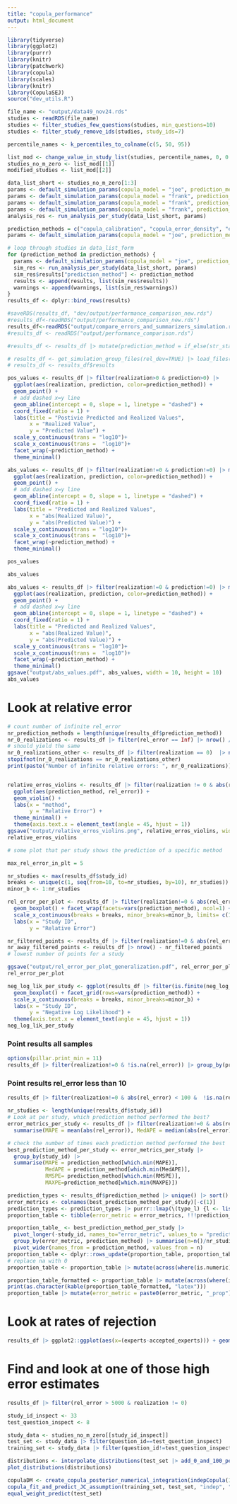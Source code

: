 ```yaml
---
title: "copula_performance"
output: html_document
---
```


```r
library(tidyverse)
library(ggplot2)
library(purrr)
library(knitr)
library(patchwork)
library(copula)
library(scales)
library(knitr)
library(CopulaSEJ)
source("dev_utils.R")

file_name <- "output/data49_nov24.rds"
studies <- readRDS(file_name)
studies <- filter_studies_few_questions(studies, min_questions=10)
studies <- filter_study_remove_ids(studies, study_ids=7) 

percentile_names <- k_percentiles_to_colname(c(5, 50, 95))

list_mod <- change_value_in_study_list(studies, percentile_names, 0, 0.0001)
studies_no_m_zero <- list_mod[[1]]
modified_studies <- list_mod[[2]]

```

```r
data_list_short <- studies_no_m_zero[1:3]
params <- default_simulation_params(copula_model = "joe", prediction_method = "copula_calibration")
params <- default_simulation_params(copula_model = "frank", prediction_method = "copula")
params <- default_simulation_params(copula_model = "frank", prediction_method = "equal_weights")
params <- default_simulation_params(copula_model = "frank", prediction_method = "global_opt")
analysis_res <- run_analysis_per_study(data_list_short, params)

prediction_methods = c("copula_calibration", "copula_error_density", "equal_weights", "global_opt")
params <- default_simulation_params(copula_model = "joe", prediction_method = "perfect_expert")

# loop through studies in data_list_form
for (prediction_method in prediction_methods) {
  params <- default_simulation_params(copula_model = "joe", prediction_method = prediction_method)
  sim_res <- run_analysis_per_study(data_list_short, params)
  sim_res$results["prediction_method"] <- prediction_method
  results <- append(results, list(sim_res$results))
  warnings <- append(warnings, list(sim_res$warnings))
}
results_df <- dplyr::bind_rows(results)

#saveRDS(results_df, "dev/output/performance_comparison_new.rds")
#results_df<-readRDS("output/performance_comparison_new.rds")
results_df<-readRDS("output/compare_errors_and_summarizers_simulation.rds")$results_df
#results_df <- readRDS("output/performance_comparison.rds")

#results_df <- results_df |> mutate(prediction_method = if_else(str_starts(prediction_method, "DP"), "product", prediction_method))

# results_df <- get_simulation_group_files(rel_dev=TRUE) |> load_files() |> combine_simulation_results()
# results_df <- results_df$results

pos_values <- results_df |> filter(realization>0 & prediction>0) |> 
  ggplot(aes(realization, prediction, color=prediction_method)) +
  geom_point() +
  # add dashed x=y line
  geom_abline(intercept = 0, slope = 1, linetype = "dashed") +
  coord_fixed(ratio = 1) +
  labs(title = "Postivie Predicted and Realized Values",
       x = "Realized Value",
       y = "Predicted Value") +
  scale_y_continuous(trans = "log10")+
  scale_x_continuous(trans =  "log10")+
  facet_wrap(~prediction_method) +
  theme_minimal()

abs_values <- results_df |> filter(realization!=0 & prediction!=0) |> mutate(realization=abs(realization), prediction=abs(prediction)) |> 
  ggplot(aes(realization, prediction, color=prediction_method)) +
  geom_point() +
  # add dashed x=y line
  geom_abline(intercept = 0, slope = 1, linetype = "dashed") +
  coord_fixed(ratio = 1) +
  labs(title = "Predicted and Realized Values",
       x = "abs(Realized Value)",
       y = "abs(Predicted Value)") +
  scale_y_continuous(trans = "log10")+
  scale_x_continuous(trans =  "log10")+
  facet_wrap(~prediction_method) +
  theme_minimal()

pos_values

abs_values
```
```r
abs_values <- results_df |> filter(realization!=0 & prediction!=0) |> mutate(realization=abs(realization), prediction=abs(prediction)) |> 
  ggplot(aes(realization, prediction, color=prediction_method)) +
  geom_point() +
  # add dashed x=y line
  geom_abline(intercept = 0, slope = 1, linetype = "dashed") +
  coord_fixed(ratio = 1) +
  labs(title = "Predicted and Realized Values",
       x = "abs(Realized Value)",
       y = "abs(Predicted Value)") +
  scale_y_continuous(trans = "log10")+
  scale_x_continuous(trans =  "log10")+
  facet_wrap(~prediction_method) +
  theme_minimal()
ggsave("output/abs_values.pdf", abs_values, width = 10, height = 10)
abs_values
```

# Look at relative error
```r
# count number of infinite rel_error
nr_prediction_methods = length(unique(results_df$prediction_method))
nr_0_realizations <- results_df |> filter(rel_error == Inf) |> nrow() / nr_prediction_methods
# should yield the same
nr_0_realizations_other <- results_df |> filter(realization == 0)  |> nrow() / nr_prediction_methods
stopifnot(nr_0_realizations == nr_0_realizations_other)
print(paste("Number of infinite relative errors: ", nr_0_realizations))


relative_erros_violins <- results_df |> filter(realization != 0 & abs(rel_error) < 10 & study_id <= 20) |> #filter(!(prediction_method %in% c("copula"))) |>
  ggplot(aes(prediction_method, rel_error)) +
  geom_violin() +
  labs(x = "method",
       y = "Relative Error") +
  theme_minimal() +
  theme(axis.text.x = element_text(angle = 45, hjust = 1))
ggsave("output/relative_erros_violins.png", relative_erros_violins, width=10)
relative_erros_violins 
```
```r
# some plot that per study shows the prediction of a specific method

max_rel_error_in_plt = 5

nr_studies <- max(results_df$study_id)
breaks <- unique(c(1, seq(from=10, to=nr_studies, by=10), nr_studies))
minor_b <- 1:nr_studies

rel_error_per_plot <- results_df |> filter(realization!=0 & abs(rel_error) < max_rel_error_in_plt) |> ggplot(aes(study_id, rel_error, group=study_id)) +
  geom_boxplot() + facet_wrap(facets=vars(prediction_method), ncol=1) + 
  scale_x_continuous(breaks = breaks, minor_breaks=minor_b, limits= c(1, nr_studies)) +
  labs(x = "Study ID",
       y = "Relative Error")

nr_filtered_points <- results_df |> filter(realization!=0 & abs(rel_error) < max_rel_error_in_plt) |> nrow()
nr_away_filtered_points <- results_df |> nrow() - nr_filtered_points
# lowest number of points for a study

ggsave("output/rel_error_per_plot_generalization.pdf", rel_error_per_plot, width = 8, height = 10)
rel_error_per_plot
```
```r
neg_log_lik_per_study <- ggplot(results_df |> filter(is.finite(neg_log_lik)), aes(study_id, neg_log_lik, group=study_id)) +
  geom_boxplot() + facet_grid(rows=vars(prediction_method)) + 
  scale_x_continuous(breaks = breaks, minor_breaks=minor_b) +
  labs(x = "Study ID",
       y = "Negative Log Likelihood") +
  theme(axis.text.x = element_text(angle = 45, hjust = 1))
neg_log_lik_per_study
```

### Point results all samples
```r
options(pillar.print_min = 11)
results_df |> filter(realization!=0 & !is.na(rel_error)) |> group_by(prediction_method) |> summarise(MAPE = mean(abs(rel_error)),MedAPE = median(abs(rel_error)), RMSPE = sqrt(mean(rel_error^2)), MAXPE = max(abs(rel_error)), MedNLL=median(neg_log_lik)) 

```
### Point results rel_error less than 10
```r
results_df |> filter(realization!=0 & abs(rel_error) < 100 &  !is.na(rel_error)) |> group_by(prediction_method) |>  summarise(MAPE = mean(abs(rel_error)),MedAPE = median(abs(rel_error)), RMSPE = sqrt(mean(rel_error^2)), MAXPE = max(abs(rel_error)), MedNLL=median(neg_log_lik))
```


```r
nr_studies <- length(unique(results_df$study_id))
# Look at per study, which prediction method performed the best?
error_metrics_per_study <- results_df |> filter(realization!=0 & abs(rel_error) < 10) |> group_by(study_id, prediction_method) |> 
  summarise(MAPE = mean(abs(rel_error)), MedAPE = median(abs(rel_error)), RMSPE = mean(rel_error^2), MAXPE = max(abs(rel_error)), .groups="drop")

# check the number of times each prediction method performed the best
best_prediction_method_per_study <- error_metrics_per_study |> 
  group_by(study_id) |> 
  summarise(MAPE = prediction_method[which.min(MAPE)], 
            MedAPE = prediction_method[which.min(MedAPE)],
            RMSPE= prediction_method[which.min(RMSPE)],
            MAXPE=prediction_method[which.min(MAXPE)]) 

prediction_types <- results_df$prediction_method |> unique() |> sort()
error_metrics <- colnames(best_prediction_method_per_study)[-c(1)]
prediction_types <- prediction_types |> purrr::lmap(\(type_l) {l <- list(); l[[type_l]]=NA_real_; l})
proportion_table <- tibble(error_metric = error_metrics, !!!prediction_types)

proportion_table_ <- best_prediction_method_per_study |> 
  pivot_longer(-study_id, names_to="error_metric", values_to = "prediction_method") |>
  group_by(error_metric, prediction_method) |> summarise(n=n()/nr_studies, .groups="drop")  |>
  pivot_wider(names_from = prediction_method, values_from = n) 
proportion_table <- dplyr::rows_update(proportion_table, proportion_table_)
# replace na with 0
proportion_table <- proportion_table |> mutate(across(where(is.numeric), ~replace_na(.x, 0)))

proportion_table_formatted <- proportion_table |> mutate(across(where(is.numeric), ~round(.x*100, digits=1))) |> mutate(across(where(is.numeric), ~paste(.x, "%"))) 
print(as.character(kable(proportion_table_formatted, "latex")))
proportion_table |> mutate(error_metric = paste0(error_metric, "_prop")) |> column_to_rownames("error_metric") |> t() |> data.frame() |> rownames_to_column(var="method")


```
# Look at rates of rejection
```r
results_df |> ggplot2::ggplot(aes(x=(experts-accepted_experts))) + geom_histogram(binwidth=1, center=0) + facet_wrap(facets=vars(prediction_method))
```


# Find and look at one of those high error estimates
```r

results_df |> filter(rel_error > 5000 & realization != 0) 

study_id_inspect <- 33
test_question_inspect <- 8

study_data <- studies_no_m_zero[[study_id_inspect]] 
test_set <- study_data |> filter(question_id==test_question_inspect) 
training_set <- study_data |> filter(question_id!=test_question_inspect) 

distributions <- interpolate_distributions(test_set |> add_0_and_100_percentiles(), interpolation="linear")
plot_distributions(distributions)

copulaDM <- create_copula_posterior_numerical_integration(indepCopula(10), distributions)
copula_fit_and_predict_JC_assumption(training_set, test_set, "indep", "linear")
equal_weight_predict(test_set)

```

